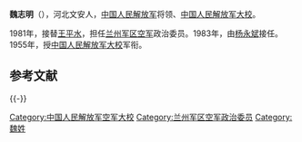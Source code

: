 '''魏志明'''（{{bd|1916年||1985年|catIdx=}}），河北文安人，[[中国人民解放军|中国人民解放军]]将领、[[中国人民解放军大校|中国人民解放军大校]]。

1981年，接替[[王平水|王平水]]，担任[[兰州军区空军|兰州军区空军]]政治委员。1983年，由[[杨永斌|杨永斌]]接任。1955年，授[[中国人民解放军大校|中国人民解放军大校]]军衔。

== 参考文献 ==
{{Reflist}}

{{-}}
{{start box}}
{{s-mil|pla}}
{{succession box|[[王平水|王平水]]|[[杨永斌|杨永斌]]|[[中国人民解放军兰州军区空军|中国人民解放军兰州军区空军]][[政治委员|政治委员]]|1981年8月至1983年5月}}
{{end box}}

[[Category:中国人民解放军空军大校|Category:中国人民解放军空军大校]]
[[Category:兰州军区空军政治委员|Category:兰州军区空军政治委员]]
[[Category:魏姓|Category:魏姓]]

{{中华人民共和国军事人物小作品}}